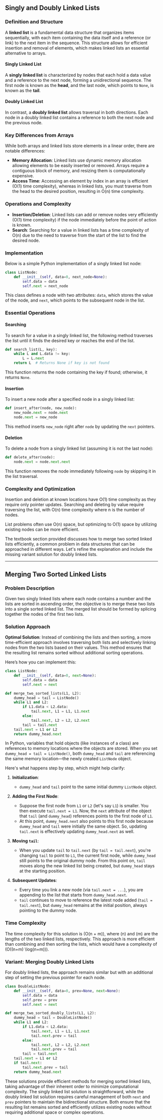 ## Singly and Doubly Linked Lists

### Definition and Structure

A **linked list** is a fundamental data structure that organizes items sequentially, with each item containing the data itself and a reference (or link) to the next item in the sequence. This structure allows for efficient insertion and removal of elements, which makes linked lists an essential alternative to arrays.

#### Singly Linked List

A **singly linked list** is characterized by nodes that each hold a data value and a reference to the next node, forming a unidirectional sequence. The first node is known as the **head**, and the last node, which points to `None`, is known as the **tail**.

#### Doubly Linked List

In contrast, a **doubly linked list** allows traversal in both directions. Each node in a doubly linked list contains a reference to both the next node and the previous node.

### Key Differences from Arrays

While both arrays and linked lists store elements in a linear order, there are notable differences:

- **Memory Allocation**: Linked lists use dynamic memory allocation allowing elements to be easily inserted or removed. Arrays require a contiguous block of memory, and resizing them is computationally expensive.
- **Access Time**: Accessing an element by index in an array is efficient (O(1) time complexity), whereas in linked lists, you must traverse from the head to the desired position, resulting in O(n) time complexity.

### Operations and Complexity

- **Insertion/Deletion**: Linked lists can add or remove nodes very efficiently (O(1) time complexity) if the node immediately before the point of action is known.
- **Search**: Searching for a value in linked lists has a time complexity of O(n) due to the need to traverse from the start of the list to find the desired node.

### Implementation

Below is a simple Python implementation of a singly linked list node:

```python
class ListNode:
    def __init__(self, data=0, next_node=None):
        self.data = data
        self.next = next_node
```

This class defines a node with two attributes: `data`, which stores the value of the node, and `next`, which points to the subsequent node in the list.

### Essential Operations

#### Searching

To search for a value in a singly linked list, the following method traverses the list until it finds the desired key or reaches the end of the list.

```python
def search_list(L, key):
    while L and L.data != key:
        L = L.next
    return L  # Returns None if key is not found
```

This function returns the node containing the key if found; otherwise, it returns `None`.

#### Insertion

To insert a new node after a specified node in a singly linked list:

```python
def insert_after(node, new_node):
    new_node.next = node.next
    node.next = new_node
```

This method inserts `new_node` right after `node` by updating the `next` pointers.

#### Deletion

To delete a node from a singly linked list (assuming it is not the last node):

```python
def delete_after(node):
    node.next = node.next.next
```

This function removes the node immediately following `node` by skipping it in the list traversal.

### Complexity and Optimization

Insertion and deletion at known locations have O(1) time complexity as they require only pointer updates. Searching and deleting by value require traversing the list, with O(n) time complexity where n is the number of nodes.

List problems often use O(n) space, but optimizing to O(1) space by utilizing existing nodes can be more efficient.

The textbook section provided discusses how to merge two sorted linked lists efficiently, a common problem in data structures that can be approached in different ways. Let's refine the explanation and include the missing variant solution for doubly linked lists.

---

## Merging Two Sorted Linked Lists

### Problem Description

Given two singly linked lists where each node contains a number and the lists are sorted in ascending order, the objective is to merge these two lists into a single sorted linked list. The merged list should be formed by splicing together the nodes of the first two lists.

### Solution Approach

**Optimal Solution**:
Instead of combining the lists and then sorting, a more time-efficient approach involves traversing both lists and selectively linking nodes from the two lists based on their values. This method ensures that the resulting list remains sorted without additional sorting operations.

Here’s how you can implement this:

```python
class ListNode:
    def __init__(self, data=0, next=None):
        self.data = data
        self.next = next

def merge_two_sorted_lists(L1, L2):
    dummy_head = tail = ListNode()
    while L1 and L2:
        if L1.data < L2.data:
            tail.next, L1 = L1, L1.next
        else:
            tail.next, L2 = L2, L2.next
        tail = tail.next
    tail.next = L1 or L2
    return dummy_head.next
```

In Python, variables that hold objects (like instances of a class) are references to memory locations where the objects are stored. When you set `dummy_head = tail = ListNode()`, both `dummy_head` and `tail` are referencing the same memory location—the newly created `ListNode` object.

Here's what happens step by step, which might help clarify:

1. **Initialization**:

   - `dummy_head` and `tail` point to the same initial dummy `ListNode` object.

2. **Adding the First Node**:

   - Suppose the first node from `L1` or `L2` (let's say `L1`) is smaller. You then execute `tail.next = L1`. Now, the `next` attribute of the object that `tail` (and `dummy_head`) references points to the first node of `L1`.
   - At this point, `dummy_head.next` also points to this first node because `dummy_head` and `tail` were initially the same object. So, updating `tail.next` is effectively updating `dummy_head.next` as well.

3. **Moving `tail`**:

   - When you update `tail` to `tail.next` (by `tail = tail.next`), you're changing `tail` to point to `L1`, the current first node, while `dummy_head` still points to the original dummy node. From this point on, `tail` moves along the new linked list being created, but `dummy_head` stays at the starting position.

4. **Subsequent Updates**:
   - Every time you link a new node (via `tail.next = ...`), you are appending to the list that starts from `dummy_head.next`.
   - `tail` continues to move to reference the latest node added (`tail = tail.next`), but `dummy_head` remains at the initial position, always pointing to the dummy node.

### Time Complexity

The time complexity for this solution is \(O(n + m)\), where \(n\) and \(m\) are the lengths of the two linked lists, respectively. This approach is more efficient than combining and then sorting the lists, which would have a complexity of \(O((n+m) \log(n+m))\).

### Variant: Merging Doubly Linked Lists

For doubly linked lists, the approach remains similar but with an additional step of setting the previous pointer for each node.

```python
class DoubleListNode:
    def __init__(self, data=0, prev=None, next=None):
        self.data = data
        self.prev = prev
        self.next = next

def merge_two_sorted_doubly_lists(L1, L2):
    dummy_head = tail = DoubleListNode()
    while L1 and L2:
        if L1.data < L2.data:
            tail.next, L1 = L1, L1.next
            tail.next.prev = tail
        else:
            tail.next, L2 = L2, L2.next
            tail.next.prev = tail
        tail = tail.next
    tail.next = L1 or L2
    if tail.next:
        tail.next.prev = tail
    return dummy_head.next
```

These solutions provide efficient methods for merging sorted linked lists, taking advantage of their inherent order to minimize computational complexity. The singly linked list solution is straightforward, while the doubly linked list solution requires careful management of both `next` and `prev` pointers to maintain the bidirectional structure. Both ensure that the resulting list remains sorted and efficiently utilizes existing nodes without requiring additional space or complex operations.
